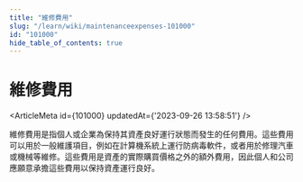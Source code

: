 ```yaml
---
title: "維修費用"
slug: "/learn/wiki/maintenanceexpenses-101000"
id: "101000"
hide_table_of_contents: true
---
```



# 維修費用

<ArticleMeta id={101000} updatedAt={'2023-09-26 13:58:51'} />
<div className='border-solid border-b border-t-0 my-4 border-[var(--ifm-color-gray-300)]' />

維修費用是指個人或企業為保持其資產良好運行狀態而發生的任何費用。這些費用可以用於一般維護項目，例如在計算機系統上運行防病毒軟件，或者用於修理汽車或機械等維修。這些費用是資產的實際購買價格之外的額外費用，因此個人和公司應願意承擔這些費用以保持資產運行良好。
